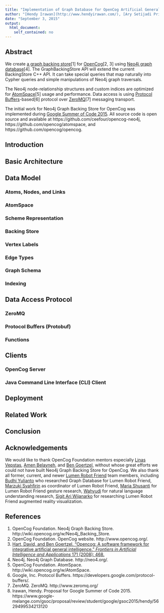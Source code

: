 ```yaml
---
title: "Implementation of Graph Database for OpenCog Artificial General Intelligence Framework using Neo4j"
author: "[Hendy Irawan](http://www.hendyirawan.com/), [Ary Setijadi Prihatmanto](mailto:asetijadi@lskk.ee.itb.ac.id)"
date: "September 3, 2015"
output:
  html_document:
    self_contained: no
---
```


## Abstract

We create [a graph backing store](http://wiki.opencog.org/w/Neo4j_Backing_Store)[1] for [OpenCog](http://www.opencog.org/)[2, 3] using [Neo4j graph database](http://neo4.org/)[4]. The GraphBackingStore API will extend the current BackingStore C++ API. It can take special queries that map naturally into Cypher queries and simple manipulations of Neo4j graph traversals.

The Neo4j node-relationship structures and custom indices are optimized for [AtomSpace](http://wiki.opencog.org/w/AtomSpace)[5] usage and performance. Data access is using [Protocol Buffers](https://developers.google.com/protocol-buffers/)-based[6] protocol over [ZeroMQ](http://www.zeromq.org/)[7] messaging transport.

The initial work for Neo4j Graph Backing Store for OpenCog was implemented during [Google Summer of Code 2015](https://www.google-melange.com/gsoc/proposal/review/student/google/gsoc2015/hendy/5629499534213120). All source code is open source and available at https://github.com/ceefour/opencog-neo4j, https://github.com/opencog/atomspace, and https://github.com/opencog/opencog.

## Introduction

## Basic Architecture

## Data Model

### Atoms, Nodes, and Links

### AtomSpace

### Scheme Representation

### Backing Store

### Vertex Labels

### Edge Types

### Graph Schema

### Indexing

## Data Access Protocol

### ZeroMQ

### Protocol Buffers (Protobuf)

### Functions

## Clients

### OpenCog Server

### Java Command Line Interface (CLI) Client

## Deployment

## Related Work

## Conclusion

## Acknowledgements

We would like to thank OpenCog Foundation mentors especially [Linas Vepstas](http://linas.org/), [Amen Belayneh](https://www.linkedin.com/in/amenbelayneh), and [Ben Goertzel](http://goertzel.org/), without whose great efforts we could not have built Neo4j Graph Backing Store for OpenCog. We also thank all former, current, and newer [Lumen Robot Friend](http://lumen.lskk.ee.itb.ac.id/) team members, including [Budhi Yulianto](https://www.linkedin.com/pub/budhi-yulianto/26/885/256) who researched Graph Database for Lumen Robot Friend, [Marzuki Syahfirin](https://onemarzuki.wordpress.com/) as coordinator of Lumen Robot Friend, [Maria Shusanti](https://www.facebook.com/maria.shusanti) for Lumen Robot Friend gesture research, [Wahyudi](https://www.facebook.com/wahyudi.si) for natural language understanding research, [Sigit Ari Wijanarko](https://www.facebook.com/sigit.ariw) for researching Lumen Robot Friend augmented reality visualization.

## References

1. OpenCog Foundation. Neo4j Graph Backing Store. http://wiki.opencog.org/w/Neo4j_Backing_Store.
2. OpenCog Foundation. OpenCog website. http://www.opencog.org/.
3. [Hart, David, and Ben Goertzel. "Opencog: A software framework for integrative artificial general intelligence." _Frontiers in Artificial Intelligence and Applications_ 171 (2008): 468.](https://books.google.co.id/books?id=atjvAgAAQBAJ&lpg=PA468&ots=9GT02Qu2jO&dq=opencog&lr&pg=PA468#v=onepage&q=opencog&f=false)
4. Neo4j. Neo4j Graph Database. http://neo4.org/.
5. OpenCog Foundation. AtomSpace. http://wiki.opencog.org/w/AtomSpace.
6. Google, Inc. Protocol Buffers. https://developers.google.com/protocol-buffers/.
7. ZeroMQ. ZeroMQ. http://www.zeromq.org/
8. Irawan, Hendy. Proposal for Google Summer of Code 2015. https://www.google-melange.com/gsoc/proposal/review/student/google/gsoc2015/hendy/5629499534213120

